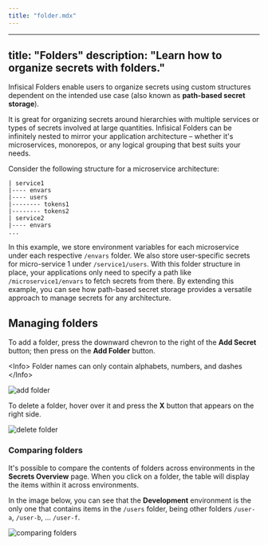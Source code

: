 ```yaml
---
title: "folder.mdx"
---
```


---
title: "Folders"
description: "Learn how to organize secrets with folders."
---

Infisical Folders enable users to organize secrets using custom structures dependent on the intended use case (also known as **path-based secret storage**). 

It is great for organizing secrets around hierarchies with multiple services or types of secrets involved at large quantities. 
Infisical Folders can be infinitely nested to mirror your application architecture – whether it's microservices, monorepos, 
or any logical grouping that best suits your needs.

Consider the following structure for a microservice architecture:

```
| service1
|---- envars
|---- users
|-------- tokens1
|-------- tokens2
| service2
|---- envars
...
```

In this example, we store environment variables for each microservice under each respective `/envars` folder. 
We also store user-specific secrets for micro-service 1 under `/service1/users`. With this folder structure in place, your applications only need to specify a path like `/microservice1/envars` to fetch secrets from there.
By extending this example, you can see how path-based secret storage provides a versatile approach to manage secrets for any architecture.

## Managing folders

To add a folder, press the downward chevron to the right of the **Add Secret** button; then press on the **Add Folder** button.

&lt;Info&gt;
  Folder names can only contain alphabets, numbers, and dashes
&lt;/Info&gt;

![add folder](../../images/platform/folder/folders-add.png)

To delete a folder, hover over it and press the **X** button that appears on the right side.

![delete folder](../../images/platform/folder/folders-delete.png)

### Comparing folders

It's possible to compare the contents of folders across environments in the **Secrets Overview** page.
When you click on a folder, the table will display the items within it across environments.

In the image below, you can see that the **Development** environment is the only one that contains items 
in the `/users` folder, being other folders `/user-a`, `/user-b`, ... `/user-f`.

![comparing folders](../../images/platform/folder/folders-secrets-overview.png)
